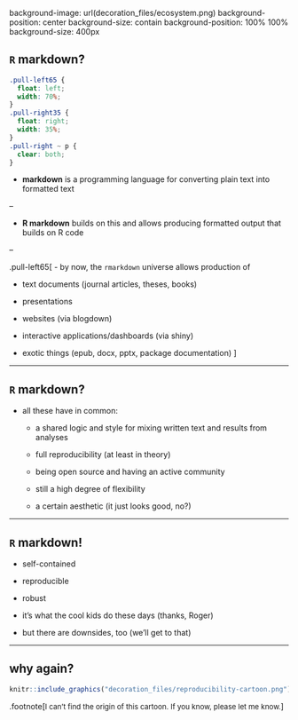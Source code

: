 
background-image: url(decoration_files/ecosystem.png)
background-position: center
background-size: contain
background-position: 100% 100%
background-size: 400px

## `R` markdown?

```css
.pull-left65 {
  float: left;
  width: 70%;
}
.pull-right35 {
  float: right;
  width: 35%;
}
.pull-right ~ p {
  clear: both;
}
```

- **markdown** is a programming language for converting plain text into formatted text

--

- **R markdown** builds on this and allows producing formatted output that builds on R code 

--

.pull-left65[
- by now, the `rmarkdown` universe allows production of

  - text documents (journal articles, theses, books) 

  - presentations

  - websites (via blogdown)

  - interactive applications/dashboards (via shiny) 

  - exotic things (epub, docx, pptx, package documentation)
]

---

## `R` markdown?

- all these have in common:

  - a shared logic and style for mixing written text and results from analyses 
  
  - full reproducibility (at least in theory)

  - being open source and having an active community

  - still a high degree of flexibility
  
  - a certain aesthetic (it just looks good, no?)


---

## `R` markdown!

- self-contained

- reproducible

- robust

- it's what the cool kids do these days (thanks, Roger)

- but there are downsides, too (we'll get to that)

---

## why again?

```r
knitr::include_graphics("decoration_files/reproducibility-cartoon.png")
```

.footnote[<font size="-1">I can't find the origin of this cartoon. If you know, please let me know.</font>]





